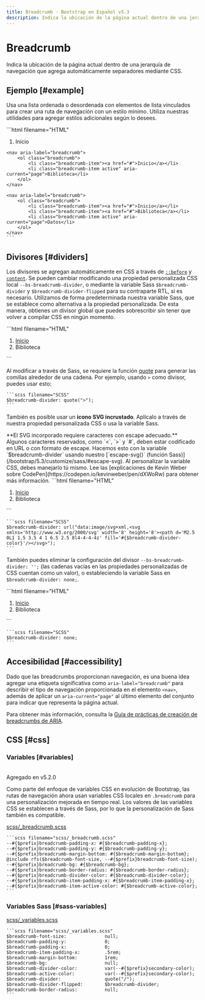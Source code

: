 ```yaml
---
title: Breadcrumb · Bootstrap en Español v5.3
description: Indica la ubicación de la página actual dentro de una jerarquía de navegación que agrega automáticamente separadores mediante CSS.
---
```


# Breadcrumb

Indica la ubicación de la página actual dentro de una jerarquía de navegación que agrega automáticamente separadores mediante CSS.

<MainBanner />

Ejemplo [#example]
-------------------

Usa una lista ordenada o desordenada con elementos de lista vinculados para crear una ruta de navegación con un estilo mínimo. Utiliza nuestras utilidades para agregar estilos adicionales según lo desees.

<DemoIframe path="/demos/bootstrap/5.3/components/breadcrumb/example.html">
    ```html filename="HTML"
    <nav aria-label="breadcrumb">
        <ol class="breadcrumb">
            <li class="breadcrumb-item active" aria-current="page">Inicio</li>
        </ol>
    </nav>

    <nav aria-label="breadcrumb">
        <ol class="breadcrumb">
            <li class="breadcrumb-item"><a href="#">Inicio</a></li>
            <li class="breadcrumb-item active" aria-current="page">Biblioteca</li>
        </ol>
    </nav>

    <nav aria-label="breadcrumb">
        <ol class="breadcrumb">
            <li class="breadcrumb-item"><a href="#">Inicio</a></li>
            <li class="breadcrumb-item"><a href="#">Biblioteca</a></li>
            <li class="breadcrumb-item active" aria-current="page">Datos</li>
        </ol>
    </nav>
    ```
</DemoIframe>

Divisores [#dividers]
----------------------

Los divisores se agregan automáticamente en CSS a través de [`::before`](https://developer.mozilla.org/en-US/docs/Web/CSS/::before) y [`content`](https://developer.mozilla.org/en-US/docs/Web/CSS/content). Se pueden cambiar modificando una propiedad personalizada CSS local `--bs-breadcrumb-divider`, o mediante la variable Sass `$breadcrumb-divider` y `$breadcrumb-divider-flipped` para su contraparte RTL, si es necesario. Utilizamos de forma predeterminada nuestra variable Sass, que se establece como alternativa a la propiedad personalizada. De esta manera, obtienes un divisor global que puedes sobrescribir sin tener que volver a compilar CSS en ningún momento.

<DemoIframe path="/demos/bootstrap/5.3/components/breadcrumb/dividers-1.html">
    ```html filename="HTML"
    <nav style="--bs-breadcrumb-divider: '>';" aria-label="breadcrumb">
        <ol class="breadcrumb">
            <li class="breadcrumb-item"><a href="#">Inicio</a></li>
            <li class="breadcrumb-item active" aria-current="page">Biblioteca</li>
        </ol>
    </nav>
    ```
</DemoIframe>

Al modificar a través de Sass, se requiere la función [quote](https://sass-lang.com/documentation/modules/string#quote) para generar las comillas alrededor de una cadena. Por ejemplo, usando `>` como divisor, puedes usar esto:

    ```scss filename="SCSS"
    $breadcrumb-divider: quote(">");
    ```

También es posible usar un **icono SVG incrustado**. Aplícalo a través de nuestra propiedad personalizada CSS o usa la variable Sass.

<Callout type="info" emoji="">
**El SVG incorporado requiere caracteres con escape adecuado.** Algunos caracteres reservados, como `<`, `>` y `#`, deben estar codificado en URL o con formato de escape. Hacemos esto con la variable `$breadcrumb-divider` usando nuestro [`escape-svg()` (función Sass)](/bootstrap/5.3/customize/sass/#escape-svg). Al personalizar la variable CSS, debes manejarlo tú mismo. Lee las [explicaciones de Kevin Weber sobre CodePen](https://codepen.io/kevinweber/pen/dXWoRw) para obtener más información.
</Callout>

<DemoIframe path="/demos/bootstrap/5.3/components/breadcrumb/dividers-2.html">
    ```html filename="HTML"
    <nav style="--bs-breadcrumb-divider: url(&quot;data:image/svg+xml,%3Csvg xmlns='http://www.w3.org/2000/svg' width='8' height='8'%3E%3Cpath d='M2.5 0L1 1.5 3.5 4 1 6.5 2.5 8l4-4-4-4z' fill='%236c757d'/%3E%3C/svg%3E&quot;);" aria-label="breadcrumb">
        <ol class="breadcrumb">
            <li class="breadcrumb-item"><a href="#">Inicio</a></li>
            <li class="breadcrumb-item active" aria-current="page">Biblioteca</li>
        </ol>
    </nav>
    ```
</DemoIframe>

    ```scss filename="SCSS"
    $breadcrumb-divider: url("data:image/svg+xml,<svg xmlns='http://www.w3.org/2000/svg' width='8' height='8'><path d='M2.5 0L1 1.5 3.5 4 1 6.5 2.5 8l4-4-4-4z' fill='#{$breadcrumb-divider-color}'/></svg>");
    ```

También puedes eliminar la configuración del divisor `--bs-breadcrumb-divider: '';` (las cadenas vacías en las propiedades personalizadas de CSS cuentan como un valor), o estableciendo la variable Sass en `$breadcrumb-divider: none;`.

<DemoIframe path="/demos/bootstrap/5.3/components/breadcrumb/dividers-3.html">
    ```html filename="HTML"
    <nav style="--bs-breadcrumb-divider: '';" aria-label="breadcrumb">
        <ol class="breadcrumb">
            <li class="breadcrumb-item"><a href="#">Inicio</a></li>
            <li class="breadcrumb-item active" aria-current="page">Biblioteca</li>
        </ol>
    </nav>
    ```
</DemoIframe>

    ```scss filename="SCSS"
    $breadcrumb-divider: none;
    ```

Accesibilidad [#accessibility]
-------------------------------

Dado que las breadcrumbs proporcionan navegación, es una buena idea agregar una etiqueta significativa como `aria-label="breadcrumb"` para describir el tipo de navegación proporcionada en el elemento `<nav>`, además de aplicar un `aria-current="page"` al último elemento del conjunto para indicar que representa la página actual.

Para obtener más información, consulta la [Guía de prácticas de creación de breadcrumbs de ARIA](https://www.w3.org/WAI/ARIA/apg/patterns/breadcrumb/).

CSS [#css]
-----------

### Variables [#variables]

<br/>
<span className="py-1 px-3 text-green-700 border border-green-700 rounded-md">Agregado en v5.2.0</span>

Como parte del enfoque de variables CSS en evolución de Bootstrap, las rutas de navegación ahora usan variables CSS locales en `.breadcrumb` para una personalización mejorada en tiempo real. Los valores de las variables CSS se establecen a través de Sass, por lo que la personalización de Sass también es compatible.

[scss/_breadcrumb.scss](https://github.com/twbs/bootstrap/blob/v5.3.2/scss/_breadcrumb.scss)

    ```scss filename="scss/_breadcrumb.scss"
    --#{$prefix}breadcrumb-padding-x: #{$breadcrumb-padding-x};
    --#{$prefix}breadcrumb-padding-y: #{$breadcrumb-padding-y};
    --#{$prefix}breadcrumb-margin-bottom: #{$breadcrumb-margin-bottom};
    @include rfs($breadcrumb-font-size, --#{$prefix}breadcrumb-font-size);
    --#{$prefix}breadcrumb-bg: #{$breadcrumb-bg};
    --#{$prefix}breadcrumb-border-radius: #{$breadcrumb-border-radius};
    --#{$prefix}breadcrumb-divider-color: #{$breadcrumb-divider-color};
    --#{$prefix}breadcrumb-item-padding-x: #{$breadcrumb-item-padding-x};
    --#{$prefix}breadcrumb-item-active-color: #{$breadcrumb-active-color};
    ```

### Variables Sass [#sass-variables]

[scss/_variables.scss](https://github.com/twbs/bootstrap/blob/v5.3.2/scss/_variables.scss)

    ```scss filename="scss/_variables.scss"
    $breadcrumb-font-size:              null;
    $breadcrumb-padding-y:              0;
    $breadcrumb-padding-x:              0;
    $breadcrumb-item-padding-x:         .5rem;
    $breadcrumb-margin-bottom:          1rem;
    $breadcrumb-bg:                     null;
    $breadcrumb-divider-color:          var(--#{$prefix}secondary-color);
    $breadcrumb-active-color:           var(--#{$prefix}secondary-color);
    $breadcrumb-divider:                quote("/");
    $breadcrumb-divider-flipped:        $breadcrumb-divider;
    $breadcrumb-border-radius:          null;
    ```